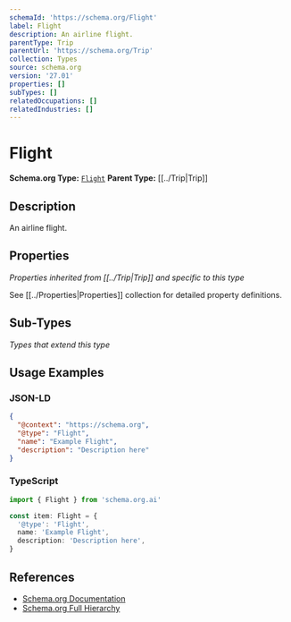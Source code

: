 ```yaml
---
schemaId: 'https://schema.org/Flight'
label: Flight
description: An airline flight.
parentType: Trip
parentUrl: 'https://schema.org/Trip'
collection: Types
source: schema.org
version: '27.01'
properties: []
subTypes: []
relatedOccupations: []
relatedIndustries: []
---
```

# Flight

**Schema.org Type:** [`Flight`](https://schema.org/Flight)
**Parent Type:** [[../Trip|Trip]]

## Description

An airline flight.

## Properties

*Properties inherited from [[../Trip|Trip]] and specific to this type*

See [[../Properties|Properties]] collection for detailed property definitions.

## Sub-Types

*Types that extend this type*

## Usage Examples

### JSON-LD

```json
{
  "@context": "https://schema.org",
  "@type": "Flight",
  "name": "Example Flight",
  "description": "Description here"
}
```

### TypeScript

```typescript
import { Flight } from 'schema.org.ai'

const item: Flight = {
  '@type': 'Flight',
  name: 'Example Flight',
  description: 'Description here',
}
```

## References

- [Schema.org Documentation](https://schema.org/Flight)
- [Schema.org Full Hierarchy](https://schema.org/docs/full.html)
